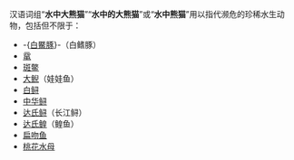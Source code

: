 汉语词组“'''水中大熊猫'''”“'''水中的大熊猫'''”或“'''水中熊猫'''”用以指代濒危的珍稀水生动物，包括但不限于：

* -{[[白鱀豚|白鱀豚]]}-（白鳍豚）
* [[鼋|鼋]]
* [[斑鳖|斑鳖]]
* [[大鲵|大鲵]]（娃娃鱼）
* [[白鲟|白鲟]]
* [[中华鲟|中华鲟]]
* [[达氏鲟|达氏鲟]]（长江鲟）
* [[达氏鳇|达氏鳇]]（鳇鱼）
* [[扁吻鱼|扁吻鱼]]
* [[桃花水母|桃花水母]]

{{disambig|Cat=五字消歧義}}